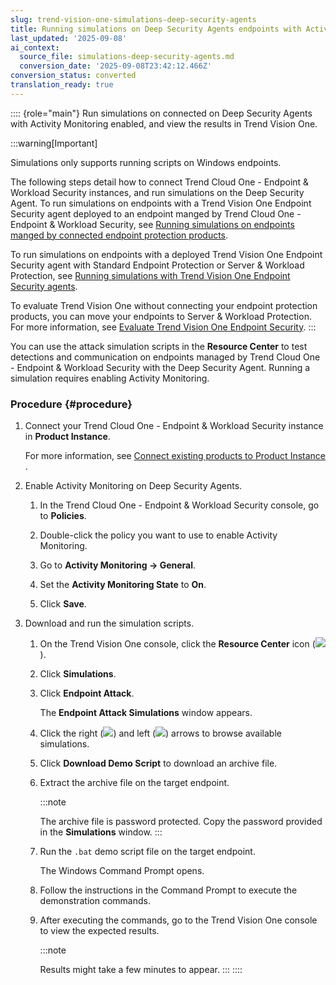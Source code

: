 ```yaml
---
slug: trend-vision-one-simulations-deep-security-agents
title: Running simulations on Deep Security Agents endpoints with Activity Monitoring
last_updated: '2025-09-08'
ai_context:
  source_file: simulations-deep-security-agents.md
  conversion_date: '2025-09-08T23:42:12.466Z'
conversion_status: converted
translation_ready: true
---
```


:::: {role="main"}
Run simulations on connected on Deep Security Agents with Activity Monitoring enabled, and view the results in Trend Vision One.

:::warning[Important]

Simulations only supports running scripts on Windows endpoints.

The following steps detail how to connect Trend Cloud One - Endpoint & Workload Security instances, and run simulations on the Deep Security Agent. To run simulations on endpoints with a Trend Vision One Endpoint Security agent deployed to an endpoint manged by Trend Cloud One - Endpoint & Workload Security, see [Running simulations on endpoints manged by connected endpoint protection products](simulations-endpoint-sensor.mdx).

To run simulations on endpoints with a deployed Trend Vision One Endpoint Security agent with Standard Endpoint Protection or Server & Workload Protection, see [Running simulations with Trend Vision One Endpoint Security agents](running-simulations-endpoints-xdr.mdx).

To evaluate Trend Vision One without connecting your endpoint protection products, you can move your endpoints to Server & Workload Protection. For more information, see [Evaluate Trend Vision One Endpoint Security](evaluate-endpoint-security.mdx).
:::

You can use the attack simulation scripts in the **Resource Center** to test detections and communication on endpoints managed by Trend Cloud One - Endpoint & Workload Security with the Deep Security Agent. Running a simulation requires enabling Activity Monitoring.

### Procedure {#procedure}

1.  Connect your Trend Cloud One - Endpoint & Workload Security instance in **Product Instance**.

    For more information, see [Connect existing products to Product Instance](connect-exist-prod-instance.mdx) .

2.  Enable Activity Monitoring on Deep Security Agents.

    1.  In the Trend Cloud One - Endpoint & Workload Security console, go to **Policies**.

    2.  Double-click the policy you want to use to enable Activity Monitoring.

    3.  Go to **Activity Monitoring → General**.

    4.  Set the **Activity Monitoring State** to **On**.

    5.  Click **Save**.

3.  Download and run the simulation scripts.

    1.  On the Trend Vision One console, click the **Resource Center** icon (![](/images/resourceCenter=73b1d431-813b-467c-8098-62f12bb6e2af.webp)).

    2.  Click **Simulations**.

    3.  Click **Endpoint Attack**.

        The **Endpoint Attack Simulations** window appears.

    4.  Click the right (![](/images/simulationsRightArrow=20220525102311.webp)) and left (![](/images/simulationsLeftArrow=20220525102211.webp)) arrows to browse available simulations.

    5.  Click **Download Demo Script** to download an archive file.

    6.  Extract the archive file on the target endpoint.

        :::note

        The archive file is password protected. Copy the password provided in the **Simulations** window.
        :::

    7.  Run the `.bat` demo script file on the target endpoint.

        The Windows Command Prompt opens.

    8.  Follow the instructions in the Command Prompt to execute the demonstration commands.

    9.  After executing the commands, go to the Trend Vision One console to view the expected results.

        :::note

        Results might take a few minutes to appear.
        :::
::::
